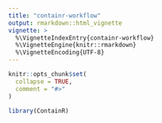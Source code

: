 ```yaml
---
title: "containr-workflow"
output: rmarkdown::html_vignette
vignette: >
  %\VignetteIndexEntry{containr-workflow}
  %\VignetteEngine{knitr::rmarkdown}
  %\VignetteEncoding{UTF-8}
---
```


```r
knitr::opts_chunk$set(
  collapse = TRUE,
  comment = "#>"
)
```

```r
library(ContainR)
```
